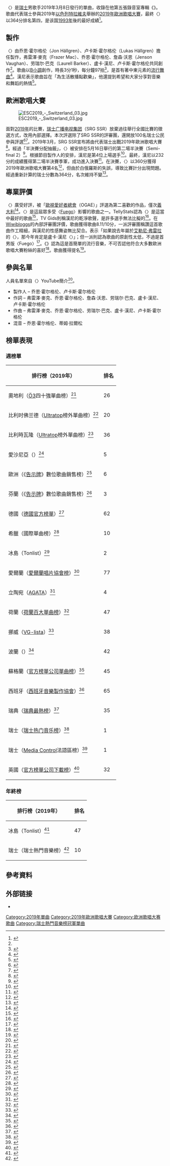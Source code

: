 {{NotChineseTitle|time=2020-05-09T08:00:41+00:00}}
{{noteTA
|G1=Music
}}
{{Infobox song
| name       = {{lang|en|She Got Me}}
| cover      = She Got Me by Luca Hänni.png
| type       = single
| artist     = {{le|盧卡·漢尼|Luca Hänni}}
| album      = {{le|110 Karat}}
| released   = {{start date|2019|03|08|df=y}}
| format     = {{hlist|[[數位音樂下載|數位下載]]|[[流媒体|流媒体]]}}
| genre      = [[流行舞曲|流行舞曲]]
| length     = {{Duration|m=3|s=01}}
| label      = Muve
| lyricist   = {{ubl|弗雷澤·麥克|詹森·沃恩|乔恩·霍尔格伦|劳瑞尔·巴克|盧卡·漢尼|卢卡斯·霍尔格伦}}
| composer   = {{ubl|弗雷澤·麥克|乔恩·霍尔格伦|劳瑞尔·巴克|盧卡·漢尼|卢卡斯·霍尔格伦}}
| producer   = {{ubl|乔恩·霍尔格伦|卢卡斯·霍尔格伦}}
| prev_title = {{le|Signs (盧卡·漢尼歌曲)|Signs (Luca Hänni song)|Signs}}
| prev_year  = 2018
| next_title = {{le|Bella Bella (歌曲)|Bella Bella (song)|Bella Bella}}
| next_year  = 2019
| misc       = {{External music video|{{YouTube|6PxoMWtAC7M|〈She Got Me〉}}}}
}}
〈'''{{lang|en|She Got Me}}'''〉是[[瑞士|瑞士]]男歌手{{le|盧卡·漢尼|Luca Hänni}}2019年3月8日發行的單曲，收錄在他第五張錄音室專輯《{{le|110 Karat}}》。歌曲代表瑞士參與2019年[[以色列|以色列]][[特拉維夫|特拉維夫]]舉辦的[[2019年歐洲歌唱大賽|2019年歐洲歌唱大賽]]，最終〈{{lang|en|She Got Me}}〉以364分排名第四，是该国[[1993年歐洲歌唱大賽|1993年]]後的最好成績<ref>{{Cite web |url=https://www.hit-channel.com/luca-hanni-she-got-me-eurovision-2019/163872 |script-title=el:Luca Hänni – «She Got Me»: Το απόλυτο hit της Eurovision 2019 |date=2019-05-22 |publisher=Hit Channel |accessdate=2020-10-19 |archiveurl=https://web.archive.org/web/20201019210131/https://www.hit-channel.com/luca-hanni-she-got-me-eurovision-2019/163872 |archivedate=2020-10-19 |language=el |deadurl=no }}</ref>。

==製作==
〈{{lang|en|She Got Me}}〉由乔恩·霍尔格伦（Jon Hällgren）、卢卡斯·霍尔格伦（Lukas Hällgren）擔任製作，弗雷澤·麥克（Frazer Mac）、乔恩·霍尔格伦、詹森·沃恩（Jenson Vaughan）、劳瑞尔·巴克（Laurell Barker）、盧卡·漢尼、卢卡斯·霍尔格伦共同創作<ref name="personnel" />。歌曲以[[B小調|B小調]]創作，時長3分1秒，每分鐘97拍<ref>{{Cite web |url=https://musicstax.com/track/she-got-me/19n68Fcyr7LCfDCKdscjLI |title=Key and BPM of She Got Me by Luca Hänni |website=musicstax.com |accessdate=2020-09-17 |archiveurl=https://web.archive.org/web/20200917184218/https://musicstax.com/track/she-got-me/19n68Fcyr7LCfDCKdscjLI |archivedate=2020-09-17 |language=en |deadurl=no }}</ref>，是首有著中東元素的[[流行舞曲|流行舞曲]]<ref>{{cite web |url=https://eurovision.tv/story/luca-haenni-she-got-me-switzerland |title=Switzerland sends Luca Hänni with 'She Got Me' to Tel Aviv |last=Groot |first=Evert |website=Eurovision.tv |publisher=European Broadcasting Union |date=2019-03-07 |accessdate=2020-10-19 |archiveurl=https://web.archive.org/web/20201019101917if_/https://eurovision.tv/story/luca-haenni-she-got-me-switzerland |archivedate=2020-10-19 |language=en |deadurl=no}}</ref>。漢尼表示歌曲旨在「為生活散播點歡樂」，他還提到希望和大家分享對音樂和舞蹈的熱情<ref>{{cite web |url=https://www.elmundo.es/television/2019/05/18/5cde8e09fdddff4f5d8b4575.html |script-title=es:Suiza busca la victoria en Eurovisión con Luca Hänni y su baile en She Got Me |publisher=Televisión |date=2019-03-07 |accessdate=2019-12-26 |archiveurl=https://web.archive.org/web/20191226004842/https://www.elmundo.es/television/2019/05/18/5cde8e09fdddff4f5d8b4575.html |archivedate=2019-12-26 |language=es |deadurl=no}}</ref>。

==歐洲歌唱大賽==
[[File:ESC2019_-_Switzerland_03.jpg|thumb]]

面對[[2019年歐洲歌唱大賽|2019年]]的比賽，[[瑞士广播电视集团|瑞士广播电视集团]]（SRG SSR）放棄過往舉行全國比賽的徵選方式，改用內部選擇。本次評選除了SRG SSR的評審團，還開放100名瑞士公民參與評選<ref>{{cite web |url=http://esctoday.com/168659/switzerland-srf-introduces-new-national-selection-format-apply-for-100-member-audience-panel/ |title=Switzerland: SRF introduces new national selection format; apply for the 100-member audience panel |first=Stratos |last=Agadellis |publisher=ESCToday |date=2018-09-02 |accessdate=2020-02-20 |archiveurl=https://web.archive.org/web/20200220214935/http://esctoday.com/168659/switzerland-srf-introduces-new-national-selection-format-apply-for-100-member-audience-panel/ |archivedate=2020-02-20 |language=en |deadurl=no}}</ref><ref>{{cite web |url=http://esctoday.com/170015/switzerland-5-songs-shortlisted-by-the-two-jury-panels/ |title=Switzerland: 5 songs shortlisted by the two jury panels |first=Stratos |last=Agadellis |publisher=ESCToday |date=2018-11-16 |accessdate=2020-03-11 |archiveurl=https://web.archive.org/web/20200311095851/http://esctoday.com/170015/switzerland-5-songs-shortlisted-by-the-two-jury-panels/ |archivedate=2020-03-11 |language=en |deadurl=no}}</ref>。2019年3月，SRG SSR宣布將由{{le|盧卡·漢尼|Luca Hänni}}代表瑞士出戰2019年歐洲歌唱大賽<ref>{{cite web |url=http://esctoday.com/172815/switzerland-its-luca-hanni-with-she-got-me-to-tel-aviv/ |title=Switzerland: It’s Luca Hänni with ‘She got me’ to Tel Aviv! |first=Stefano |last=Casellini |publisher=ESCToday |date=2019-03-07 |accessdate=2020-09-23 |archiveurl=https://web.archive.org/web/20200923015554/http://esctoday.com/172815/switzerland-its-luca-hanni-with-she-got-me-to-tel-aviv/ |archivedate=2020-09-23 |language=en |deadurl=no}}</ref>。經過「半決賽分配抽籤」，〈{{lang|en|She Got Me}}〉被安排在5月16日舉行的第二場半決賽（Semi-final 2）<ref>{{cite web |url=https://eurovision.tv/story/semi-final-allocation-draw-results-2019 |title=Eurovision 2019: Which country takes part in which Semi-Final? |last=Jordan |first=Paul |website=Eurovision.tv |publisher=European Broadcasting Union |date=2019-01-28 |accessdate=2019-08-03 |archiveurl=https://web.archive.org/web/20190803123236/https://eurovision.tv/story/semi-final-allocation-draw-results-2019 |archivedate=2019-08-03 |language=en |deadurl=no}}</ref>。根據節目製作人的安排，漢尼是第4位上場選手<ref>{{cite web |url=https://eurovision.tv/story/semi-finals-running-order-eurovision-2019 |title=Exclusive: This is the Eurovision 2019 Semi-Final running order! |website=Eurovision.tv |publisher=European Broadcasting Union |accessdate=2019-04-02 |date=2019-07-07 |archiveurl=https://web.archive.org/web/20190707140242/https://eurovision.tv/story/semi-finals-running-order-eurovision-2019 |archivedate=2019-07-07 |language=en |deadurl=no}}</ref>。最終，漢尼以232分的成績獲得第二場半決賽季軍，成功進入決賽<ref>{{cite web |url=https://metro.co.uk/2019/05/19/ireland-suffers-worst-ever-eurovision-result-full-semi-final-breakdown-revealed-9599368/ |title=Ireland suffers worst ever Eurovision result as full semi-final breakdown is revealed |first=Emma |last=Kelly |website={{link-en|Metro (英國報紙)|Metro (British newspaper)|Metro}} |date=2019-05-19 |accessdate=2020-04-07 |archiveurl=https://web.archive.org/web/20200407235201/https://metro.co.uk/2019/05/19/ireland-suffers-worst-ever-eurovision-result-full-semi-final-breakdown-revealed-9599368/ |archivedate=2020-04-07 |language=en |deadurl=no}}</ref>。在決賽，〈{{lang|en|She Got Me}}〉以360分獲得2019年歐洲歌唱大賽第4名<ref>{{cite web |url=https://www.mirror.co.uk/tv/tv-news/full-list-eurovision-2019-results-16166768 |title=Full list of Eurovision 2019 results - who came where revealed |first=Emma |last=Hill |website=[[每日镜报|Daily Mirror]] |date=2019-05-19 |accessdate=2020-08-03 |archiveurl=https://web.archive.org/web/20200803222904/https://www.mirror.co.uk/tv/tv-news/full-list-eurovision-2019-results-16166768 |archivedate=2020-08-03 |language=en |deadurl=no}}</ref>，但由於白俄羅斯的失誤，導致比賽計分出現問題。經過重新計算的瑞士分數為364分，名次維持不變<ref>{{cite web |url=http://esctoday.com/175928/eurovision-2019-jury-voting-mistake-changes-grand-finals-ranking/ |title=Eurovision 2019: Jury voting mistake changes Grand Final’s ranking! |first=Stratos |last=Agadellis |publisher=ESCToday |date=2019-05-23 |accessdate=2021-03-21 |archiveurl=https://web.archive.org/web/20210321232924/http://esctoday.com/175928/eurovision-2019-jury-voting-mistake-changes-grand-finals-ranking/ |archivedate=2021-03-21 |language=en |deadurl=no}}</ref>。

==專業評價==
〈{{lang|en|She Got Me}}〉廣受好評，被「[[OGAE|歐視愛好者總會]]（OGAE）」評選為第二喜歡的作品，僅次[[Soldi|義大利]]<ref name="OGAE Results">{{Cite news |url=https://ogaeinternational.org/annual-ogae-poll/2019-ogae-poll/2019-ogae-poll-results/ |title=2019 OGAE POLL – Results |work=[[OGAE|OGAE International]] |accessdate=2020-04-09 |archiveurl=https://archive.today/20200409181725/https://ogaeinternational.org/annual-ogae-poll/2019-ogae-poll/2019-ogae-poll-results/ |archivedate=2020-04-09 |language=en |deadurl=no }}</ref>。〈{{lang|en|She Got Me}}〉是這屆眾多受〈[[Fuego_(艾勒尼·弗雷拉歌曲)|Fuego]]〉影響的歌曲之一。TellyStats認為〈{{lang|en|She Got Me}}〉是這當中最好的歌曲<ref>{{cite web |url=https://tellystats.com/Articles/review-luca-hanni-she-got-me-switzerland |title=REVIEW: LUCA HANNI - SHE GOT ME - SWITZERLAND |date=2019-05-07 |accessdate=2020-05-11 |publisher=TellyStats |language=en |deadurl=no |archiveurl=https://web.archive.org/web/20200511135145/https://tellystats.com/Articles/review-luca-hanni-she-got-me-switzerland |archivedate=2020-05-11 }}</ref>，TV Gids則稱漢尼的乾淨歌聲，是許多選手無法比擬的<ref>{{Cite web |url=https://www.gids.tv/video/66416/zwitserland-op-songfestival-2019-luca-hanni-met-she-got-me |script-title=nl:Zwitserland op Songfestival 2019: Luca Hänni met 'She Got Me' |date=2019-05-16 |first=Luuk |last=Hulsman |publisher=TV Gids |accessdate=2021-03-28 |archiveurl=https://web.archive.org/web/20210328122323/https://www.gids.tv/video/66416/zwitserland-op-songfestival-2019-luca-hanni-met-she-got-me |archivedate=2021-03-28 |language=nl |deadurl=no}}</ref>。在[[Wiwibloggs|Wiwibloggs]]的內部評審團評價，歌曲獲得歌曲8.11/10分，一派評審團稱讚這首歌曲作工精細，與漢尼的性感舞姿無比契合。表示「如果說去年屬於[[艾勒尼·弗雷拉|艾勒尼·弗雷拉]]的〈{{lang|es|Fuego}}〉，那今年肯定是盧卡·漢尼〈{{lang|en|She Got Me}}〉」；但一派則認為歌曲的原創性太低，不過是首男版〈Fuego〉<ref>{{cite web |url=https://wiwibloggs.com/2019/04/25/wiwi-jury-switzerlands-luca-hanni-with-she-got-me/234405/ |title=Wiwi Jury: Switzerland’s Luca Hänni with “She Got Me” |date=2019-04-25 |accessdate=2021-03-28 |first=Robyn |last=Gallagher |publisher=[[Wiwibloggs|Wiwibloggs]] |archiveurl=https://web.archive.org/web/20210328121117/https://wiwibloggs.com/2019/04/25/wiwi-jury-switzerlands-luca-hanni-with-she-got-me/234405/ |archivedate=2021-03-28 |language=en |deadurl=no}}</ref>。《{{le|La Stampa}}》認為這是首簡單的流行音樂，不可否認他符合大多數歐洲歌唱大賽粉絲的喜好<ref>{{Cite web|url=https://www.lastampa.it/spettacoli/musica/2019/05/19/news/eurovision-song-contest-vince-l-olandese-duncan-laurence-mahmood-e-secondo-1.33703017 |script-title=nl:Eurovision Song Contest, vince l’olandese Duncan Laurence. Mahmood è secondo |date=2019-05-19 |accessdate=2020-04-14 |publisher={{le|La Stampa}} |archiveurl=https://web.archive.org/web/20200414081500/https://www.lastampa.it/spettacoli/musica/2019/05/19/news/eurovision-song-contest-vince-l-olandese-duncan-laurence-mahmood-e-secondo-1.33703017 |archivedate=2020-04-14 |language=it |deadurl=no}}</ref>。歌曲獲得{{le|瑞士音樂獎|Swiss Music Awards}}提名<ref>{{Cite web |url=https://www.srf.ch/radio-srf-3/musik/swiss-music-awards/wer-verdient-den-stein-das-sma-voting-laeuft |script-title=de:Wer verdient den Stein? Das SMA-Voting läuft |date=2020-01-31 |publisher=Radio SRF 3 |accessdate=2021-01-23 |archiveurl=https://web.archive.org/web/20210123205536/https://www.srf.ch/radio-srf-3/musik/swiss-music-awards/wer-verdient-den-stein-das-sma-voting-laeuft |archivedate=2021-01-23 |language=de |deadurl=no}}</ref>。

==參與名單==
人員名單來自〈{{lang|en|She Got Me}}〉YouTube簡介<ref name="personnel">{{cite AV media |title=She Got Me |url=https://www.youtube.com/watch?v=z3YNuxdYOcA |date=2019-03-07 |accessdate=2020-09-17 |publisher=Luca Hänni YouTube 頻道 |archiveurl=https://web.archive.org/web/20200801230309/https://www.youtube.com/watch?v=z3YNuxdYOcA&app=desktop |archivedate=2020-08-01 |language=en |deadurl=no }}</ref>。
*製作人 – 乔恩·霍尔格伦、卢卡斯·霍尔格伦
*作詞 – 弗雷澤·麥克、乔恩·霍尔格伦、詹森·沃恩、劳瑞尔·巴克、盧卡·漢尼、卢卡斯·霍尔格伦
*作曲 – 弗雷澤·麥克、乔恩·霍尔格伦、劳瑞尔·巴克、盧卡·漢尼、卢卡斯·霍尔格伦
*混音 – 乔恩·霍尔格伦、蒂姆·拉爾松

==榜單表現==
===週榜單===
{| class="wikitable sortable plainrowheaders" style="text-align:center"
|-
! scope="col"| 排行榜（2019年）
! scope="col"| 排名
|-
! scope="row"| 奧地利（[[奧地利Ö3四十強音樂榜|Ö3]]四十強單曲榜）<ref>{{cite web |url=https://austriancharts.at/showitem.asp?interpret=Luca+H%E4nni&titel=She+Got+Me&cat=s |title=Austriancharts.at – Luca Hänni – She Got Me |publisher=[[奧地利Ö3四十強音樂榜|Ö3 Austria Top 40]] |accessdate=2020-10-13 |archiveurl=https://web.archive.org/web/20201013165829/https://austriancharts.at/showitem.asp?interpret=Luca+H%E4nni&titel=She+Got+Me&cat=s |archivedate=2020-10-13 |language=de |deadurl=no}}</ref>
| 26
|-
! scope="row"| 比利时佛兰德（[[Ultratop|Ultratop]]榜外單曲榜）<ref>{{cite web |url=https://www.ultratop.be/nl/song/1c32cf/Luca-Haenni-She-Got-Me |script-title=nl:Ultratop.be – Luca Hänni – She Got Me |publisher=[[Ultratop榜|Ultratop België (Vlaanderen)]] |accessdate=2021-03-26 |archiveurl=https://web.archive.org/web/20210326064231/https://www.ultratop.be/nl/song/1c32cf/Luca-Haenni-She-Got-Me |archivedate=2021-03-26 |language=nl |deadurl=no }}</ref>
| 20
|-
! scope="row"| 比利時瓦隆（[[Ultratop|Ultratop]]榜外單曲榜）<ref>{{cite web |url=https://www.ultratop.be/fr/song/1c32cf/Luca-Haenni-She-Got-Me |script-title=fr:Ultratop.be – Luca Hänni – She Got Me |publisher=[[Ultratop榜|Ultratop Belgique (Wallonie)]] |accessdate=2021-03-26 |archiveurl=https://web.archive.org/web/20210326064020/https://www.ultratop.be/fr/song/1c32cf/Luca-Haenni-She-Got-Me |archivedate=2021-03-26 |language=fr |deadurl=no }}</ref>
| 36
|-
! scope="row"| 愛沙尼亞（{{le|Eesti Tipp-40}}）<ref>{{cite web |url=https://ekspress.delfi.ee/areen/eesti-tipp-40-muusikas-rammstein-ja-tyler-lomastasid-billie-eilishi?id=86327781 |script-title=et:EESTI TIPP-40 MUUSIKAS: Rammstein ja Tyler lömastasid Billie Eilishi |first=Siim |last=Nestor |publisher={{le|Eesti Ekspress}} |accessdate=2020-04-08 |archiveurl=https://web.archive.org/web/20190530174359/https://ekspress.delfi.ee/areen/eesti-tipp-40-muusikas-rammstein-ja-tyler-lomastasid-billie-eilishi?id=86327781 |archivedate=2019-05-30 |language=et |deadurl=no}}</ref>
| 5
|-
! scope="row"| 歐洲（《[[告示牌_(雜誌)|告示牌]]》數位歌曲銷售榜）<ref>{{cite web |url=https://www.billboard.com/charts/euro-digital-song-sales/2019-06-01 |title=Euro Digital Song Sales – The week of June 1, 2019 |work=[[告示牌_(雜誌)|Billboard]] |accessdate=2020-04-08 |archiveurl=https://web.archive.org/web/20190809123830/https://www.billboard.com/charts/euro-digital-song-sales/2019-06-01 |archivedate=2019-08-09 |language=en |deadurl=yes}}</ref>
| 6
|-
! scope="row"| 芬蘭（《[[告示牌_(雜誌)|告示牌]]》數位歌曲銷售榜）<ref>{{Cite web |url=https://www.billboard.com/charts/finland-digital-song-sales/2019-06-01 |title=Finland Digital Song Sales – The week of June 1, 2019 |work=Billboard |accessdate=2019-08-14 |archiveurl=https://web.archive.org/web/20190814162305/https://www.billboard.com/charts/finland-digital-song-sales/2019-06-01 |archivedate=2019-08-14 |language=en |deadurl=yes}}</ref>
| 3
|-
! scope="row"| 德國（[[GfK娱乐榜单|德國官方榜單]]）<ref>{{cite web|url=https://www.offiziellecharts.de/titel-details-1848015 |script-title=de:Offiziellecharts.de – Luca Hänni – She Got Me |publisher=[[GfK娱乐榜单|GfK Entertainment Charts]] |accessdate=2020-11-15 |archiveurl=https://web.archive.org/web/20201115175345/https://www.offiziellecharts.de/titel-details-1848015 |archivedate=2020-11-15 |language=de |deadurl=no}}</ref>
| 62
|-
! scope="row"| 希臘（{{le|國際唱片業協會希臘分會|IFPI Greece}}國際單曲榜）<ref>{{Cite web|url=http://www.ifpi.gr/digital_ien.html |title=Official IFPI Charts – Digital Singles Chart (International) |publisher={{le|IFPI Greece}} |accessdate=2019-06-03 |archiveurl=https://web.archive.org/web/20190603175909/http://www.ifpi.gr/digital_ien.html |archivedate=2019-06-03 |language=en |deadurl=yes}}</ref>
| 10
|-
! scope="row"| 冰島（Tonlist）<ref>{{cite web|url=https://plotutidindi.is/lagalistinn/ |script-title=is:Tónlistinn – Lög |publisher=FHF (Record Company Association) |accessdate=2019-05-29 |archiveurl=https://web.archive.org/web/20190529144355/https://plotutidindi.is/lagalistinn/ |archivedate=2019-05-29 |language=is |deadurl=yes}}</ref>
| 2
|-
! scope="row"| 愛爾蘭（[[愛爾蘭唱片音樂協會|愛爾蘭唱片協會榜]]）<ref>{{cite web |url=http://irma.ie/index.cfm?page=irish-charts&chart=Singles |title=IRMA – Irish Charts |publisher=[[愛爾蘭唱片音樂協會|Irish Recorded Music Association]] |accessdate=2019-05-24 |language=en |deadurl=no |quote=（選擇「2019」、「24-May-2019」、「TOP:50」查看。） |archive-date=2017-08-22 |archive-url=https://web.archive.org/web/20170822180652/http://www.irma.ie/index.cfm?page=irish-charts&chart=Singles }}</ref>
| 77
|-
! scope="row"| 立陶宛（[[AGATA_(組織)|AGATA]]）<ref>{{cite web|url=https://www.agata.lt/lt/naujienos/savaites-klausomiausi-w16-2-2-2-2-2// |script-title=lt:2019 21-os SAVAITĖS (gegužės 17-23 d.) SINGLŲ TOP100 |publisher=[[AGATA_(組織)|AGATA]] |accessdate=2020-04-08 |archiveurl=https://web.archive.org/web/20200408162153/https://www.agata.lt/lt/naujienos/savaites-klausomiausi-w16-2-2-2-2-2/ |archivedate=2020-04-08 |language=lt |deadurl=no}}</ref>
| 4
|-
! scope="row"| 荷蘭（[[荷蘭百大單曲榜|荷蘭百大單曲榜]]）<ref>{{cite web|url=https://dutchcharts.nl/showitem.asp?interpret=Luca+H%E4nni&titel=She+Got+Me&cat=s |title=Dutchcharts.nl – Luca Hänni – She Got Me |publisher=[[荷蘭百大單曲榜|Dutch Single Top 100]] |accessdate=2021-06-07 |archiveurl=http://archive.today/2021.06.07-011413/https://dutchcharts.nl/showitem.asp?interpret=Luca+H%E4nni&titel=She+Got+Me&cat=s |archivedate=2021-06-07 |language=nl |deadurl=no}}</ref>
| 47
|-
! scope="row"| 挪威（[[世界之路榜單|VG-lista]]）<ref>{{cite web |url=https://www.vglista.no/topplister/topp-20-single-2019-21/ |script-title=no:VG-lista – Topp 20 Single uke 21, 2019 |publisher=[[VG-lista|VG-lista]] |accessdate=2020-04-08 |archiveurl=https://web.archive.org/web/20200408164131/https://www.vglista.no/topplister/topp-20-single-2019-21/ |archivedate=2020-04-08 |language=no |deadurl=no}}</ref>
| 38
|-
! scope="row"| 波蘭（{{le|波蘭百大電台榜|Polish Society of the Phonographic Industry}}）<ref>{{cite web |url=http://bestsellery.zpav.pl/airplays/top/archiwum.php?year=2019&idlisty=3162#title |title=airplay-top-archiwum 2019 24.08. - 30.08.2019 |accessdate=2019-11-22 |publisher={{le|Polish Society of the Phonographic Industry}} |archiveurl=https://web.archive.org/web/20191122154155/http://bestsellery.zpav.pl/airplays/top/archiwum.php?year=2019&idlisty=3162 |archivedate=2019-11-22 |language=pl |deadurl=no}}</ref>
| 42
|-
! scope="row"| 蘇格蘭（[[官方榜單公司|官方榜單公司]][[蘇格蘭單曲和專輯榜|單曲榜]]）<ref>{{cite web |url=https://www.officialcharts.com/charts/scottish-singles-chart/20190524/41/ |title=Official Scottish Singles Sales Chart Top 100 24 May 2019 - 30 May 2019 |publisher=[[Official_Charts_Company|Official Charts Company]] |accessdate=2020-04-08 |archiveurl=https://web.archive.org/web/20200408165434/https://www.officialcharts.com/charts/scottish-singles-chart/20190524/41/ |archivedate=2020-04-08 |language=en |deadurl=no}}</ref>
| 45
|-
! scope="row"| 西班牙（[[西班牙音樂製作協會|西班牙音樂製作協會]]）<ref>{{cite web|url=https://www.elportaldemusica.es/lists/top-100-canciones/2019/21 |title=Top 100 Songs Weekly – Year 2019 – Week 21 |publisher=[[西班牙音樂製作協會|Productores de Música de España]] |accessdate=2020-04-08 |archiveurl=https://web.archive.org/web/20200408165839/https://www.elportaldemusica.es/lists/top-100-canciones/2019/21 |archivedate=2020-04-08 |language=es |deadurl=no}}</ref>
| 65
|-
! scope="row"| 瑞典（[[瑞典最熱榜|瑞典最熱榜]]）<ref>{{cite web |url=https://www.sverigetopplistan.se/chart/41?dspy=2019&dspp=21 |script-title=sv:Veckolista Singlar, vecka 21, 2019 |publisher=[[瑞典最熱榜|Sverigetopplistan]] |accessdate=2020-04-08 |archiveurl=https://archive.today/20200408170423/https://www.sverigetopplistan.se/chart/41?dspy=2019&dspp=21 |archivedate=2020-04-08 |language=sv |deadurl=no }}</ref>
| 35
|-
! scope="row"| 瑞士（[[瑞士热门音乐榜|瑞士热门音乐榜]]）<ref>{{cite web|url=http://swisscharts.com/song/Luca-Haenni/She-Got-Me-1848015 |title=Swisscharts.com – Luca Hänni – She Got Me |publisher=Swiss Singles Chart |accessdate=2021-03-26 |archiveurl=https://web.archive.org/web/20210326071453/http://swisscharts.com/song/Luca-Haenni/She-Got-Me-1848015 |archivedate=2021-03-26 |language=de |deadurl=no}}</ref>
| 1
|-
! scope="row"| 瑞士（[[瑞士热门音乐榜|Media Control]]法語區榜）<ref>{{cite web|url=https://lescharts.ch/showitem.asp?interpret=Luca+H%E4nni&titel=She+Got+Me&cat=s |title=Lescharts.ch – Luca Hänni – She Got Me |publisher=Media Control |accessdate=2021-06-07 |archiveurl=http://archive.today/2021.06.07-142432/https://lescharts.ch/showitem.asp?interpret=Luca+H%E4nni&titel=She+Got+Me&cat=s |archivedate=2021-06-07 |language=fr |deadurl=no}}</ref>
| 1
|-
! scope="row"| 英國（[[官方榜單公司|官方榜單公司]][[英國單曲下載榜|下載榜]]）<ref>{{cite web |url=https://www.officialcharts.com/charts/singles-downloads-chart/20190524/7000/ |title=Official Singles Downloads Chart Top 100 24 May 2019 - 30 May 2019 |publisher=[[Official_Charts_Company|Official Charts Company]] |accessdate=2020-11-27 |archiveurl=https://web.archive.org/web/20201127075715/https://www.officialcharts.com/charts/singles-downloads-chart/20190524/7000/ |archivedate=2020-11-27 |language=en |deadurl=no}}</ref>
| 32
|}

===年終榜===
{| class="wikitable sortable plainrowheaders" style="text-align:center"
|-
! scope="col"| 排行榜（2019年）
! scope="col"| 排名
|-
! scope="row"| 冰島（Tonlist）<ref>{{cite web |url=https://plotutidindi.is/arslistar/log-2019/ |script-title=is:TÓNLISTINN – LÖG – 2019 |publisher=FHF (Record Company Association) |accessdate=2021-01-16 |archiveurl=https://archive.ph/20210112130309/https://plotutidindi.is/arslistar/tonlistinn-log-2019/ |archivedate=2021-01-16 |language=is |deadurl=yes }}</ref>
| 47
|-
! scope="row"| 瑞士（瑞士熱門音樂榜）<ref>{{cite web|url=https://hitparade.ch/charts/jahreshitparade/2019 |script-title=de:Schweizer Jahreshitparade 2019 |publisher=Swiss Singles Chart |accessdate=2020-11-03 |archiveurl=https://web.archive.org/web/20201103082632/https://hitparade.ch/charts/jahreshitparade/2019 |archivedate=2020-11-03 |language=de |deadurl=no}}</ref>
| 10
|}

==參考資料==
{{Reflist|2}}

==外部链接==
{{Commons category|Switzerland in the Eurovision Song Contest 2019}}
* {{YouTube|zEGgKQf1cws|盧卡·漢尼在第二場半決賽的演出}}

{{Eurovision Song Contest 2019}}
{{Authority control}}
{{DEFAULTSORT:She Got Me}}
[[Category:2019年單曲|Category:2019年單曲]]
[[Category:2019年歐洲歌唱大賽|Category:2019年歐洲歌唱大賽]]
[[Category:欧洲歌唱大赛歌曲|Category:欧洲歌唱大赛歌曲]]
[[Category:瑞士熱門音樂榜冠軍單曲|Category:瑞士熱門音樂榜冠軍單曲]]